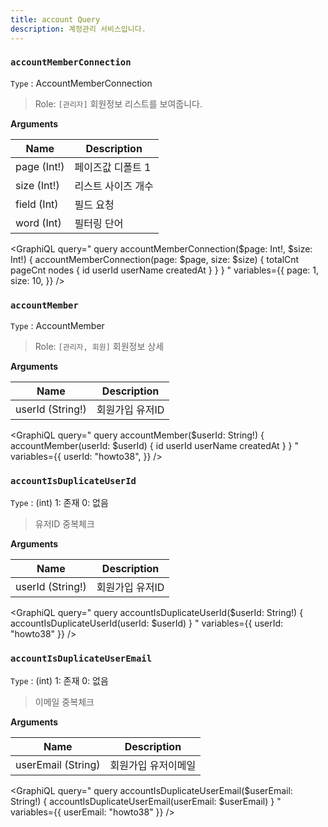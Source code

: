 ```yaml
---
title: account Query
description: 계정관리 서비스입니다. 
---
```



### `accountMemberConnection`
`Type` : <Link to="/type/account/#AccountMemberConnection/">AccountMemberConnection</Link>

> Role: `[관리자]` 회원정보 리스트를 보여줍니다. 

**Arguments**

| Name | Description |
| -------- | -------- | 
| page (Int!)  | 페이즈값 디폴트 1  | 
| size (Int!) | 리스트 사이즈 개수 | 
| field (Int) | 필드 요청 |
| word (Int) | 필터링 단어 | 

<GraphiQL
  query="
    query accountMemberConnection($page: Int!, $size: Int!) {
      accountMemberConnection(page: $page, size: $size) {
        totalCnt
        pageCnt
        nodes {
          id
          userId
          userName
          createdAt
        }
      }
    }
  "
  variables={{
    page: 1,
    size: 10,
  }}
/>

### `accountMember`
`Type` : <Link to="/type/account/#AccountMember/">AccountMember</Link>

> Role: `[관리자, 회원]` 회원정보 상세

**Arguments**

| Name | Description |
| -------- | -------- | 
| userId (String!)  | 회원가입 유저ID  | 


<GraphiQL
  query="
    query accountMember($userId: String!) {
      accountMember(userId: $userId) {
        id
        userId
        userName
        createdAt
      }
    }
  "
  variables={{
    userId: "howto38",
  }}
/>

### `accountIsDuplicateUserId` 
`Type` : (int) 1: 존재 0: 없음 

> 유저ID 중복체크

**Arguments**

| Name | Description |
| -------- | -------- | 
| userId (String!)  | 회원가입 유저ID  | 

<GraphiQL
  query="
    query accountIsDuplicateUserId($userId: String!) {
      accountIsDuplicateUserId(userId: $userId)
    }
  "
  variables={{
    userId: "howto38"
  }}
/>

### `accountIsDuplicateUserEmail` 
`Type` : (int) 1: 존재 0: 없음 

> 이메일 중복체크

**Arguments**

| Name | Description |
| -------- | -------- | 
| userEmail (String)  | 회원가입 유저이메일  | 

<GraphiQL
  query="
    query accountIsDuplicateUserEmail($userEmail: String!) {
      accountIsDuplicateUserEmail(userEmail: $userEmail)
    }
  "
  variables={{
    userEmail: "howto38"
  }}
/>